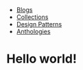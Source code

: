- [Blogs](/blogs)
- [Collections](/collections)
- [Design Patterns](/design-patterns)
- [Anthologies](/a)

<h1 class="text-3xl font-bold underline">
  Hello world!
</h1>